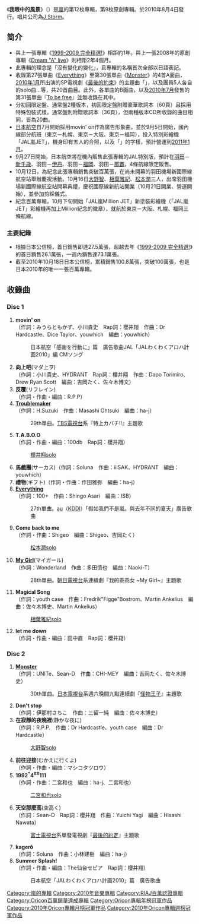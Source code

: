 {{unreferenced|time=2010-08-05T06:41:33+00:00}}
{{Infobox Album
| Name = 我眼中的風景
| Original_name = 
| Type = 專輯
| Longtype = 
| Artist = [[嵐|嵐]]
| Cover =  
| Released = 2010年8月4日
| Recorded = 2009年 - 2010年
| Genre = [[J-POP|J-POP]]
| Length = 85分57秒
| Label = [[J_Storm|J Storm]]
| Certification  = 百萬（[[日本唱片協會|日本唱片協會]]）
| Chart position = 
*連續兩週排名第1名（[[Oricon公信榜|Oricon]]）
*2010年8月月榜第一名（Oricon）
*2010年9月月榜第八名（Oricon）
| Reviews = 
| Last album            = [[1999-2009_完全精選!|1999-2009 完全精選!]]<br />（2009年）
| This album            = '''我眼中的風景'''<br />（2010年）
| Next album            = [[Beautiful_World|Beautiful World]]<br />（2011年）
}}
《'''我眼中的風景'''》（{{lang|ja|僕の見ている風景}}）是[[嵐|嵐]]的第12枚專輯，第9枚原創專輯。於2010年8月4日發行。唱片公司為[[J_Storm|J Storm]]。

== 简介 ==
* 與上一張專輯《[[1999-2009_完全精選!|1999-2009 完全精選!]]》相距約1年。與上一張2008年的原創專輯《[[Dream_"A"_live|Dream "A" live]]》則相距2年4個月。
* 此專輯的理念是「沒有變化的變化」，且專輯的名稱首次全部以日語表記。
* 收錄第27張單曲《[[Everything_(嵐)|Everything]]》至第30張單曲《[[Monster_(嵐)|Monster]]》的4首A面曲，[[2010年1月|2010年1月]]所出演的SP電視劇《[[最後的約束|最後的約束]]》的主題曲「{{lang|ja|空高く}}」，以及團員5人各自的solo曲...等，共20首曲目。此外，各單曲的B面曲，以及[[2010年7月|2010年7月]]發售的第31張單曲『[[To_be_free|To be free]]』並無收錄在其中。
* 分初回限定盤、通常盤2種版本，初回限定盤附贈豪華歌詞本（60頁）且採用特殊包裝式樣，通常盤則附贈歌詞本（36頁），但兩種版本CD所收錄的曲目相同，皆為20曲。
* [[日本航空|日本航空]]自7月開始採用movin' on作為廣告形象曲，並於9月5日開始，國內線部分航班（東京－札幌、東京－大阪、東京－福岡），投入特別彩繪機「JAL嵐JET」，機身印有五人的合照，以及「{{lang|ja|僕の見ている風景}}」的字樣，預計營運到[[2011年1月|2011年1月]]。
* 9月27日開始，日本航空將在機內販售此張專輯的JAL特別版，預計在[[羽田機場|羽田]]－[[新千歲機場|新千歳]]、羽田－[[大阪國際機場|伊丹]]、羽田－[[福岡機場|福岡]]、羽田－[[那霸機場|那霸]]，4條航線限定販售。
* 10月12日，為紀念此張專輯銷售突破百萬張，在尚未開幕的羽田機場新國際線航空站舉辦慶祝活動。10月16日[[大野智|大野智]]、[[相葉雅紀|相葉雅紀]]、[[松本潤|松本潤]]三人，出席羽田機場新國際線航空站開幕典禮，慶祝國際線新航站開業（10月21日開業、營運開始），並參加剪綵儀式。
* 紀念百萬專輯，10月下旬開始「JAL嵐Million JET」新塗裝彩繪機（「JAL嵐JET」彩繪機再加上Million紀念的徽章），就航於東京－大阪、札幌、福岡三條航線。

=== 主要紀錄 ===
* 根據日本公信榜，首日銷售即達27.5萬張，超越去年《[[1999-2009_完全精選!|1999-2009 完全精選!]]》的首日銷售26.1萬張，一週內銷售達73.1萬張。
* 截至2010年10月18日日本公信榜，累積銷售100.8萬張，突破100萬張，也是日本2010年的唯一一張百萬專輯。

== 收錄曲 ==
=== Disc 1 ===
# '''movin' on'''<br/>（作詞：みうらともかず、小川貴史　Rap詞：櫻井翔　作曲：Dr Hardcastle、Dice Taylor、youwhich　編曲：youwhich）
#:日本航空「感謝を行動に」篇　廣告歌曲JAL「JALわくわくアロハ計画2010」編 CMソング
# '''向上吧'''(マダ上ヲ)<br/>（作詞：小川貴史、HYDRANT　Rap詞：櫻井翔　作曲：Dapo Torimiro、Drew Ryan Scott　編曲：吉岡たく、佐々木博文）
# '''反覆'''(リフレイン)<br/>（作詞・作曲・編曲：R.P.P）
# '''[[Troublemaker|Troublemaker]]'''<br/>（作詞：H.Suzuki　作曲：Masashi Ohtsuki　編曲：ha-j）
#:29th單曲。[[TBS電視台|TBS電視台]]系『特上カバチ!!』主題歌
# '''T.A.B.O.O '''<br/>（作詞・作曲・編曲：100db　Rap詞：櫻井翔）
#:[[櫻井翔|櫻井翔]]solo
# '''馬戲團'''(サーカス)（作詞：Soluna　作曲：iiiSAK、HYDRANT　編曲：youwhich）
# '''禮物'''(ギフト)（作詞・作曲：作田雅弥　編曲：ha-j）
# '''[[Everything_(嵐)|Everything]]'''<br/>（作詞：100+　作曲：Shingo Asari　編曲：ISB）
#:27th單曲。[[au|au]]（[[KDDI|KDDI]]）「假如我們不是嵐。與去年不同的夏天」廣告歌曲
# '''Come back to me'''<br/>（作詞・作曲：Shigeo　編曲：Shigeo、吉岡たく）
#:[[松本潤|松本潤]]solo
# '''[[My_Girl_(嵐)|My Girl]]'''(マイガール)<br/>（作詞：Wonderland　作曲：多田慎也　編曲：Naoki-T）
#:28th單曲。[[朝日電視台|朝日電視台]]系連續劇『我的乖乖女 ~My Girl~』主題歌
# '''Magical Song'''<br/>（作詞：youth case　作曲：Fredrik"Figge"Bostrom、Martin Ankelius　編曲：佐々木博史、Martin Ankelius）
#:[[相葉雅紀|相葉雅紀]]solo
# '''let me down'''<br/>（作詞・作曲・編曲：田中直　Rap詞：櫻井翔）

=== Disc 2 ===
# '''[[Monster_(嵐)|Monster]]'''<br/>（作詞：UNITe、Sean-D　作曲：CHI-MEY　編曲：吉岡たく、佐々木博史）
#:30th單曲。[[日本電視台|日本電視台]]系週六晚間九點連續劇『[[怪物王子|怪物王子]]』主題歌
# '''Don't stop'''<br/>（作詞：伊那村さちこ　作曲：三留一純　編曲：佐々木博史）
# '''在寂靜的夜晚裡'''(静かな夜に)<br/>（作詞：R.P.P.　作曲：Dr Hardcastle、youth case　編曲：Dr Hardcastle）
#:[[大野智|大野智]]solo
# '''前往迎接'''(むかえに行くよ)<br/>（作詞・作曲・編曲：マシコタツロウ）
# '''1992<sup>*</sup>4<sup>##</sup>111'''<br/>（作詞・作曲：二宮和也　編曲：ha-j、二宮和也）
#:[[二宮和也|二宮和也]]solo
# '''天空那麼高'''(空高く)<br/>（作詞：Sean-D　Rap詞：櫻井翔　作曲：Yuichi Yagi　編曲：Hisashi Nawata）
#:[[富士電視台|富士電視台]]系單發電視劇『[[最後的約定|最後的約定]]』主題歌
# '''kagerô'''<br/>（作詞：Soluna　作曲：小林建樹　編曲：ha-j）
# '''Summer Splash!'''<br/>（作詞・作曲・編曲：The仙台セピア　Rap詞：櫻井翔）
#:日本航空「JALわくわくアロハ計画2010」篇　廣告歌曲

{{嵐}}
{{Oricon專輯年榜冠軍|2010年}}
{{Oricon專輯月榜冠軍 (2010年代前期)|2010年8月}}
{{Oricon專輯週榜冠軍 (2010年)|2010年8月16日—8月23日，共2週}}

{{DEFAULTSORT:Boku no Miteiru Fuukei}}
[[Category:嵐的專輯|Category:嵐的專輯]]
[[Category:2010年音樂專輯|Category:2010年音樂專輯]]
[[Category:RIAJ百萬認證專輯|Category:RIAJ百萬認證專輯]]
[[Category:Oricon百萬銷量達成專輯|Category:Oricon百萬銷量達成專輯]]
[[Category:Oricon專輯年榜冠軍作品|Category:Oricon專輯年榜冠軍作品]]
[[Category:2010年Oricon專輯月榜冠軍作品|Category:2010年Oricon專輯月榜冠軍作品]]
[[Category:2010年Oricon專輯週榜冠軍作品|Category:2010年Oricon專輯週榜冠軍作品]]